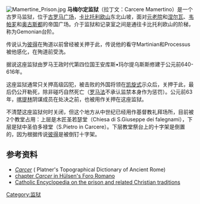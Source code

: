 [[File:Mamertine_Prison.jpg|thumb]]
'''马梅尔定监狱'''（拉丁文：Carcere Mamertino）是一个古罗马监狱，位于[[古罗马广场|古罗马广场]]，[[卡比托利欧山|卡比托利欧山]]东北山坡，面对[[元老院|元老院]]和[[涅尔瓦|涅尔瓦]]、[[韦帕芗|韦帕芗]]和[[奥古斯都|奥古斯都]]的帝国广场。介于监狱和记录室之间是通往卡比托利欧山的阶梯，称为Gemonian台阶。

传说认为[[彼得|彼得]]在殉道以前曾经被关押于此，传说他的看守Martinian和Processus被他感化，在殉道前受洗。

据说这座监狱由罗马王政时代第四位国王安库斯•玛尔提乌斯斯修建于公元前640-616年。

这座监狱通常只关押高级囚犯，被击败的外国将领在[[凯旋式|凯旋式]]示众后，关押于此，最后仍公开勒死，除非碰巧自然死亡（[[罗马法|罗马法]]不承认监禁本身作为惩罚）。公元前63年，[[喀提林|喀提林]]阴谋成员在处决之前，也被用作关押在这座监狱。

不清楚这座监狱何时关闭，但这个地方从中世纪已经用作基督教礼拜场所，目前被2个教堂占用：上层是木匠圣若瑟堂（Chiesa di S.Giuseppe dei falegnami），下层是狱中圣伯多禄堂（S.Pietro in Carcere）。下层教堂祭台上的十字架是倒置的，因为根据传说[[彼得|彼得]]是被倒钉十字架。

== 参考资料 ==
{{commonscat|Mamertinum}}
* [http://penelope.uchicago.edu/Thayer/E/Gazetteer/Places/Europe/Italy/Lazio/Roma/Rome/_Texts/PLATOP*/Carcer.html ''Carcer''] {{Wayback|url=http://penelope.uchicago.edu/Thayer/E/Gazetteer/Places/Europe/Italy/Lazio/Roma/Rome/_Texts/PLATOP*/Carcer.html |date=20200606140928 }} ( Platner's Topographical Dictionary of Ancient Rome)
* [http://penelope.uchicago.edu/Thayer/I/Gazetteer/Places/Europe/Italy/Lazio/Roma/Rome/Forum_Romanum/_Texts/Huelsen*/2/20.html chapter ''Carcer'' in Hülsen's Foro Romano]
* [http://www.newadvent.org/cathen/09579a.htm Catholic Encyclopedia on the prison and related Christian traditions]

{{coord|41|53|36|N|12|29|04|E|region:IT_type:landmark|display=title}}

[[Category:监狱|Category:监狱]]